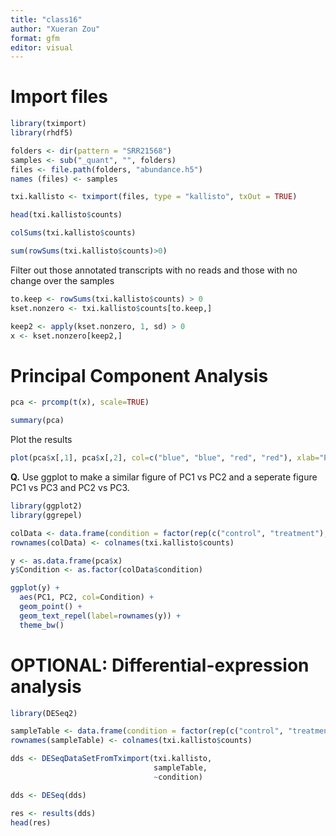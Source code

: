 ```yaml
---
title: "class16"
author: "Xueran Zou"
format: gfm
editor: visual
---
```


# Import files

```r
library(tximport)
library(rhdf5)

folders <- dir(pattern = "SRR21568")
samples <- sub("_quant", "", folders)
files <- file.path(folders, "abundance.h5")
names (files) <- samples

txi.kallisto <- tximport(files, type = "kallisto", txOut = TRUE)
```

```r
head(txi.kallisto$counts)
```

```r
colSums(txi.kallisto$counts)
```

```r
sum(rowSums(txi.kallisto$counts)>0)
```

Filter out those annotated transcripts with no reads and those with no change over the samples

```r
to.keep <- rowSums(txi.kallisto$counts) > 0
kset.nonzero <- txi.kallisto$counts[to.keep,]
```

```r
keep2 <- apply(kset.nonzero, 1, sd) > 0
x <- kset.nonzero[keep2,]
```

# Principal Component Analysis

```r
pca <- prcomp(t(x), scale=TRUE)
```

```r
summary(pca)
```

Plot the results

```r
plot(pca$x[,1], pca$x[,2], col=c("blue", "blue", "red", "red"), xlab="PC1", ylab="PC2", pch=16)
```

**Q.** Use ggplot to make a similar figure of PC1 vs PC2 and a seperate figure PC1 vs PC3 and PC2 vs PC3.

```r
library(ggplot2)
library(ggrepel)

colData <- data.frame(condition = factor(rep(c("control", "treatment"), each = 2)))
rownames(colData) <- colnames(txi.kallisto$counts)

y <- as.data.frame(pca$x)
y$Condition <- as.factor(colData$condition)

ggplot(y) +
  aes(PC1, PC2, col=Condition) +
  geom_point() +
  geom_text_repel(label=rownames(y)) +
  theme_bw()
```

# OPTIONAL: Differential-expression analysis

```r
library(DESeq2)
```

```r
sampleTable <- data.frame(condition = factor(rep(c("control", "treatment"), each = 2)))
rownames(sampleTable) <- colnames(txi.kallisto$counts)
```

```r
dds <- DESeqDataSetFromTximport(txi.kallisto,
                                sampleTable, 
                                ~condition)

dds <- DESeq(dds)
```

```r
res <- results(dds)
head(res)
```
